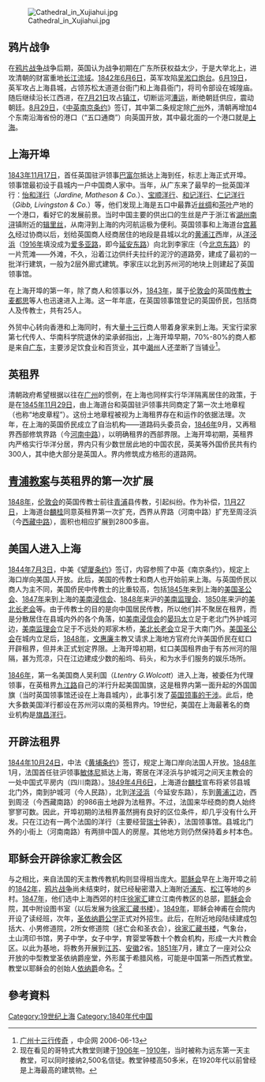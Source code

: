 {{上海历史年代}}
{{YearTopicTOC|1845|上海}}
{{上海历史}}
<!--[[File:St_Ignatius_Cathedral.JPG|thumb]]-->
[[File:Cathedral_in_Xujiahui.jpg|thumb]]

== 鸦片战争 ==
在[[鸦片战争|鸦片战争]]战争后期，英国认为战争初期在广东所获权益太少，于是大举北上，进攻清朝的财富重地[[长江流域|长江流域]]。[[1842年|1842年]][[6月6日|6月6日]]，英军攻陷[[吴淞口|吴淞口]][[吴淞炮台|炮台]]。[[6月19日|6月19日]]，英军攻占上海县城，占领苏松太道道台衙门和上海县衙门，将司令部设在城隍庙。随后继续沿长江西进，在[[7月21日|7月21日]]攻占[[镇江|镇江]]，切断运河[[漕运|漕运]]，断绝朝廷供应，震动朝廷。[[8月29日|8月29日]]，《[[中英南京条约|中英南京条约]]》签订，其中第二条规定除[[广州|广州]]外，清朝再增加4个东南沿海省份的港口（“五口通商”）向英国开放，其中最北面的一个港口就是[[上海|上海]]。

== 上海开埠 ==
[[1843年|1843年]][[11月17日|11月17日]]，首任英国驻沪领事[[巴富尔|巴富尔]]抵达上海到任，标志上海正式开埠。领事馆最初设于县城内一户中国商人家中。当年，从广东来了最早的一批英国洋行：[[怡和洋行|怡和洋行]]（''Jardine, Matheson & Co.''）、[[宝顺洋行|宝顺洋行]]、[[和记洋行|和记洋行]]、[[仁记洋行|仁记洋行]]（''Gibb, Livingston & Co.''）等，他们发现上海是五口中最靠近[[丝绸|丝绸]]和[[茶叶|茶叶]]产地的一个港口，看好它的发展前景。当时中国主要的供出口的生丝是产于浙江省[[湖州|湖州]][[南浔|南浔]]镇附近的[[辑里丝|辑里丝]]，从南浔到上海的内河航运极为便利。英国领事和上海道台[[宫慕久|宫慕久]]经过协商以后，划给英国商人经商居住的地段是县城以北的[[黄浦江|黄浦江]]西岸，从[[洋泾浜|洋泾浜]]（[[1916年|1916年]]填没成为[[爱多亚路|爱多亚路]]，即今[[延安东路_(上海)|延安东路]]）向北到李家庄（今[[北京东路_(上海)|北京东路]]）的一片荒滩——外滩，不久，沿着江边供纤夫拉纤的泥泞的道路旁，建成了最初的一批洋行建筑，一般为2层外廊式建筑。李家庄以北到苏州河的地块上则建起了英国领事馆。

在上海开埠的第一年，除了商人和领事以外，[[1843年|1843年]]，属于[[伦敦会|伦敦会]]的英国[[传教士|传教士]][[麦都思|麦都思]]等人也迅速进入上海。这一年年底，在英国领事馆登记的英国侨民，包括商人及传教士，共有25人。

外贸中心转向香港和上海同时，有大量[[十三行|十三行]]商人带着身家来到上海。天宝行梁家第七代传人、华南科学院退休的梁承邺指出，上海开埠早期，70%-80%的商人都是来自[[广东|广东]]，主要涉足饮食业和百货业，其中[[潮州|潮州]]人还垄断了当铺业<ref name="十三">[http://www.iceo.com.cn/zazhi/2006/0613/189096.shtml 广州十三行传奇] {{Wayback|url=http://www.iceo.com.cn/zazhi/2006/0613/189096.shtml |date=20190711090642 }}，中企网 2006-06-13{{zh-cn}}</ref>。

== 英租界 ==
清朝政府希望根据以往在[[广州|广州]]的惯例，在上海也同样实行华洋隔离居住的政策，于是在[[1845年|1845年]][[11月29日|11月29日]]，由上海道台和英国驻沪领事共同商定了第一次土地章程（也称“地皮章程”）。这份土地章程被视为上海租界存在和运作的依据法理。次年，在上海的英国侨民成立了自治机构——道路码头委员会，[[1846年|1846年]]9月，又再租界西部修筑界路（今[[河南中路|河南中路]]），以明确租界的西部界限。上海开埠初期，英租界内严格实行华洋分居，界内只有少数世居此地的中国农民，英美等外国侨民共有约300人，其中绝大部分是英国人。界内修筑成方格形的道路网。 

== [[青浦教案|青浦教案]]与英租界的第一次扩展 ==
[[1848年|1848年]]，[[伦敦会|伦敦会]]的英国传教士前往[[青浦|青浦]]县传教，引起纠纷。作为补偿，[[11月27日|11月27日]]，上海道台[[麟桂|麟桂]]同意英租界第一次扩充，西界从界路（河南中路）扩充至周泾浜（今[[西藏中路|西藏中路]]），面积也相应扩展到2800多亩。 

== 美国人进入上海 ==
[[1844年|1844年]][[7月3日|7月3日]]，中美《[[望厦条约|望厦条约]]》签订，内容参照了中英《南京条约》，规定上海口岸向美国人开放。此后，美国的传教士和商人也开始前来上海。与英国侨民以商人为主不同，美国侨民中传教士的比重较高，包括[[1845年|1845年]]来到上海的[[美国圣公会|美国圣公会]]、[[1847年|1847年]]来到上海的[[美南浸信会|美南浸信会]]、[[1848年|1848年]]来沪的[[美南监理会|美南监理会]]、[[1850年|1850年]]来沪的[[美北长老会|美北长老会]]等。由于传教士的目的是向中国居民传教，所以他们并不聚居在租界，而是分散居住在县城内外的各个角落，如[[美南浸信会|美南浸信会]]的[[晏玛太|晏玛太]]立足于老北门外护城河边，[[美南监理会|美南监理会]]立足于不远处的郑家木桥，[[美北长老会|美北长老会]]立足于大南门外。[[美国圣公会|美国圣公会]]在城内立足后，[[1848年|1848年]]，[[文惠廉|文惠廉]]主教又请求上海地方官府允许美国侨民在虹口开辟租界，但并未正式划定界限。上海开埠初期，虹口美国租界由于有苏州河的阻隔，甚为荒凉，只在江边建成少数的船坞、码头，和为水手们服务的娱乐场所。

[[1846年|1846年]]，第一名美国商人吴利国（''Ltentry G.Wolcott''）进入上海，被委任为代理领事，在英租界[[九江路|九江路]]自己的洋行升起美国国旗，这是租界内第一面升起的外国国旗（当时英国领事馆还设在上海县城内），此事引发了[[上海美领馆升旗事件|英国领事的干涉]]。此后，绝大多数美国洋行都设在苏州河以南的英租界内。19世纪，美国在上海最著名的商业机构是[[旗昌洋行|旗昌洋行]]。

== 开辟法租界 ==
[[1844年|1844年]][[10月24日|10月24日]]，中法《[[黄埔条约|黄埔条约]]》签订，规定上海口岸向法国人开放。[[1848年|1848年]]1月，法国首任驻沪领事[[敏体尼|敏体尼]]抵达上海，寄居在洋泾浜与护城河之间天主教会的一处中国式平房内（四川南路）。[[1849年|1849年]][[4月6日|4月6日]]，上海道台[[麟桂|麟桂]]宣布将紧邻县城北门外，南到护城河（今人民路），北到[[洋泾浜|洋泾浜]]（今延安东路），东到[[黄浦江|黄浦江]]边，西到周泾（今西藏南路）的986亩土地辟为法租界。不过，法国来华经商的商人始终寥寥可数。因此，开埠初期的法租界虽然拥有良好的区位条件，却几乎没有什么开发。只在江边有一两个法国的洋行（主要经营[[瑞士|瑞士]]钟表），法国领事馆。县城北门外的小街上（河南南路）有两排中国人的房屋。其他地方则仍然保持着乡村本色。

== 耶稣会开辟徐家汇教会区 ==
与之相比，来自法国的天主教传教机构则显得相当庞大。[[耶稣会|耶稣会]]早在上海开埠之前的[[1842年|1842年]]，[[鸦片战争|鸦片战争]]尚未结束时，就已经秘密潜入上海附近[[浦东|浦东]]、[[松江|松江]]等地的乡村。[[1847年|1847年]]，他们选中上海西郊的村庄[[徐家汇|徐家汇]]建立江南传教区的总部，[[耶稣会|耶稣会]]会院，其中附设图书室（以后发展为[[徐家汇藏书楼|徐家汇藏书楼]]）。[[1849年|1849年]]，耶稣会神甫在会院内开设了读经班，次年，[[徐汇中学|圣依纳爵公学]]正式对外招生。此后，在附近地段陆续建成包括大、小男修道院，2所女修道院（拯亡会和圣衣会），[[徐家汇藏书楼|徐家汇藏书楼]]，气象台，土山湾印书馆，男子中学，女子中学，育婴堂等数十个教会机构，形成一大片教会区。以此为基地，将教务开展到[[江苏|江苏]]、[[安徽|安徽]]2省。[[1851年|1851年]]7月，建立了一座对公众开放的中型教堂圣依纳爵座堂，外形属于希腊风格，可能是中国第一所西式教堂。教堂以耶稣会的创始人[[依纳爵|依纳爵]]命名。<ref>现在看见的哥特式大教堂则建于[[1906年|1906年]]－[[1910年|1910年]]，当时被称为远东第一天主教堂，可以同时接纳2,500名信徒。教堂钟楼高50多米，在1920年代以前曾经是上海最高的建筑物。</ref>

== 參考資料 ==
<div class="references-small">
<references />
</div>

[[Category:19世纪上海|Category:19世纪上海]]
[[Category:1840年代中国|Category:1840年代中国]]
